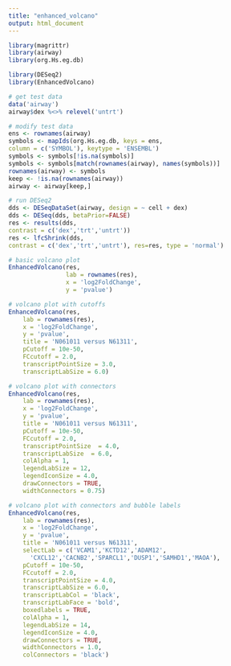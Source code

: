 ---
title: "enhanced_volcano"
output: html_document
---

```{r}
library(magrittr)
library(airway)
library(org.Hs.eg.db)

library(DESeq2)
library(EnhancedVolcano)
```

```{r}
# get test data
data('airway')
airway$dex %<>% relevel('untrt')
```

```{r}
# modify test data
ens <- rownames(airway)
symbols <- mapIds(org.Hs.eg.db, keys = ens,
column = c('SYMBOL'), keytype = 'ENSEMBL')
symbols <- symbols[!is.na(symbols)]
symbols <- symbols[match(rownames(airway), names(symbols))]
rownames(airway) <- symbols
keep <- !is.na(rownames(airway))
airway <- airway[keep,]
```

```{r}
# run DESeq2
dds <- DESeqDataSet(airway, design = ~ cell + dex)
dds <- DESeq(dds, betaPrior=FALSE)
res <- results(dds,
contrast = c('dex','trt','untrt'))
res <- lfcShrink(dds,
contrast = c('dex','trt','untrt'), res=res, type = 'normal')
```

```{r}
# basic volcano plot
EnhancedVolcano(res,
                lab = rownames(res), 
                x = 'log2FoldChange', 
                y = 'pvalue')
```

```{r}
# volcano plot with cutoffs
EnhancedVolcano(res,
    lab = rownames(res),
    x = 'log2FoldChange',
    y = 'pvalue',
    title = 'N061011 versus N61311',
    pCutoff = 10e-50,
    FCcutoff = 2.0,
    transcriptPointSize = 3.0,
    transcriptLabSize = 6.0)
```

```{r}
# volcano plot with connectors
EnhancedVolcano(res,
    lab = rownames(res),
    x = 'log2FoldChange',
    y = 'pvalue',
    title = 'N061011 versus N61311',
    pCutoff = 10e-50,
    FCcutoff = 2.0,
    transcriptPointSize  = 4.0,
    transcriptLabSize  = 6.0,
    colAlpha = 1,
    legendLabSize = 12,
    legendIconSize = 4.0,
    drawConnectors = TRUE,
    widthConnectors = 0.75)
```

```{r}
# volcano plot with connectors and bubble labels
EnhancedVolcano(res,
    lab = rownames(res),
    x = 'log2FoldChange',
    y = 'pvalue',
    title = 'N061011 versus N61311',
    selectLab = c('VCAM1','KCTD12','ADAM12',
      'CXCL12','CACNB2','SPARCL1','DUSP1','SAMHD1','MAOA'),
    pCutoff = 10e-50,
    FCcutoff = 2.0,
    transcriptPointSize = 4.0,
    transcriptLabSize = 6.0,
    transcriptLabCol = 'black',
    transcriptLabFace = 'bold',
    boxedlabels = TRUE,
    colAlpha = 1,
    legendLabSize = 14,
    legendIconSize = 4.0,
    drawConnectors = TRUE,
    widthConnectors = 1.0,
    colConnectors = 'black')
```

